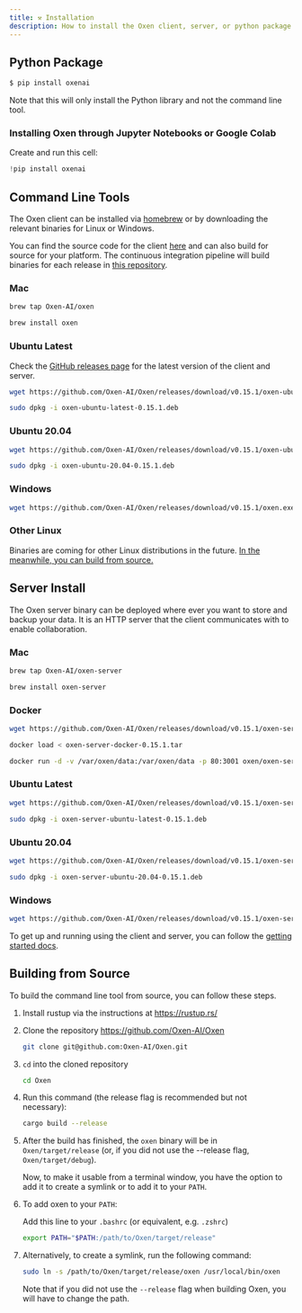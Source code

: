 ```yaml
---
title: ⚒️ Installation
description: How to install the Oxen client, server, or python package.
---
```


## Python Package

```bash
$ pip install oxenai
```

Note that this will only install the Python library and not the command line tool.

### Installing Oxen through Jupyter Notebooks or Google Colab

Create and run this cell:
```python
!pip install oxenai
```

## Command Line Tools

The Oxen client can be installed via [homebrew](https://brew.sh/) or by downloading the relevant binaries for Linux or Windows.

You can find the source code for the client [here](https://github.com/Oxen-AI/Oxen) and can also build for source for your platform. The continuous integration pipeline will build binaries for each release in [this repository](https://github.com/Oxen-AI/Oxen).

### Mac

```bash
brew tap Oxen-AI/oxen
```

```bash
brew install oxen
```

### Ubuntu Latest

Check the [GitHub releases page](https://github.com/Oxen-AI/Oxen/releases) for the latest version of the client and server.

```bash
wget https://github.com/Oxen-AI/Oxen/releases/download/v0.15.1/oxen-ubuntu-latest-0.15.1.deb
```

```bash
sudo dpkg -i oxen-ubuntu-latest-0.15.1.deb
```

### Ubuntu 20.04

```bash
wget https://github.com/Oxen-AI/Oxen/releases/download/v0.15.1/oxen-ubuntu-20.04-0.15.1.deb
```

```bash
sudo dpkg -i oxen-ubuntu-20.04-0.15.1.deb
```

### Windows

```bash
wget https://github.com/Oxen-AI/Oxen/releases/download/v0.15.1/oxen.exe
```

### Other Linux

Binaries are coming for other Linux distributions in the future. [In the meanwhile, you can build from source.](#building-from-source)

## Server Install

The Oxen server binary can be deployed where ever you want to store and backup your data. It is an HTTP server that the client communicates with to enable collaboration.

### Mac

```bash
brew tap Oxen-AI/oxen-server
```

```bash
brew install oxen-server
```

### Docker

```bash
wget https://github.com/Oxen-AI/Oxen/releases/download/v0.15.1/oxen-server-docker-0.15.1.tar
```

```bash
docker load < oxen-server-docker-0.15.1.tar
```

```bash
docker run -d -v /var/oxen/data:/var/oxen/data -p 80:3001 oxen/oxen-server:latest
```

### Ubuntu Latest

```bash
wget https://github.com/Oxen-AI/Oxen/releases/download/v0.15.1/oxen-server-ubuntu-latest-0.15.1.deb
```

```bash
sudo dpkg -i oxen-server-ubuntu-latest-0.15.1.deb
```

### Ubuntu 20.04

```bash
wget https://github.com/Oxen-AI/Oxen/releases/download/v0.15.1/oxen-server-ubuntu-20.04-0.15.1.deb
```

```bash
sudo dpkg -i oxen-server-ubuntu-20.04-0.15.1.deb
```

### Windows

```bash
wget https://github.com/Oxen-AI/Oxen/releases/download/v0.15.1/oxen-server.exe
```

To get up and running using the client and server, you can follow the [getting started docs](https://github.com/Oxen-AI/oxen-release).

## Building from Source

To build the command line tool from source, you can follow these steps.

1. Install rustup via the instructions at https://rustup.rs/
2. Clone the repository https://github.com/Oxen-AI/Oxen
    ```bash
    git clone git@github.com:Oxen-AI/Oxen.git
    ```
3. `cd` into the cloned repository
    ```bash
    cd Oxen
    ```
4. Run this command (the release flag is recommended but not necessary):
    ```bash
    cargo build --release
    ```
5. After the build has finished, the `oxen` binary will be in `Oxen/target/release` (or, if you did not use the --release flag, `Oxen/target/debug`).

    Now, to make it usable from a terminal window, you have the option to add it to create a symlink or to add it to your `PATH`.
6. To add oxen to your `PATH`:

    Add this line to your `.bashrc` (or equivalent, e.g. `.zshrc`)
    ```bash
    export PATH="$PATH:/path/to/Oxen/target/release"
    ```
7. Alternatively, to create a symlink, run the following command:
    ```bash
    sudo ln -s /path/to/Oxen/target/release/oxen /usr/local/bin/oxen
    ```
    Note that if you did not use the `--release` flag when building Oxen, you will have to change the path.